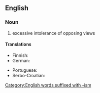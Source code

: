 ==English==

===Noun===
{{en-noun|-}}

# excessive intolerance of opposing views

====Translations====
{{trans-top|excessive intolerance of opposing views}}
* Finnish: {{t+|fi|fanatismi}}
* German: {{t+|de|Fanatismus|m}}
{{trans-mid}}
* Portuguese: {{t+|pt|fanatismo|m}}
* Serbo-Croatian: {{t+|sh|fanatizam|m}}
{{trans-bottom}}

[[Category:English words suffixed with -ism]]